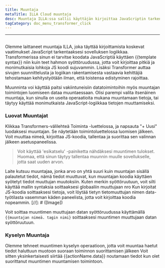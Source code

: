 ```yaml
---
title: Muuntaja
metaTitle: ILLA Cloud muuntaja
desc: Muuntaja ILLA:ssa sallii käyttäjän kirjoittaa JavaScriptin tarkentamaan sovelluksen logiikkaa
tagCategory: doc_menu_transformer_click
---
```


* * *

## <Heading hidden>Muuntaja</Heading>

Olemme laittaneet muuntaja ILLA, joka täyttää kirjoittamista koskevat vaatimukset JavaScript tarkentaaksesi sovelluksen logiikkaa. Transformerissa sinun ei tarvitse koodata JavaScriptiä käyttäen {{template syntax}} niin kuin teet hahmon syöttöruudussa, jotta voit kirjoittaa pitkiä ja monimutkaisia lohkoja JS koodi sujuvammin. Lisäksi Transformer auttaa sivujen suunnittelusta ja logiikan rakentamisesta vastaavia kehittäjiä tehostamaan kehitystyötään ilman, että toistensa edistyminen rajoittaa.

Muunninta voi käyttää paitsi vakiintuneisiin datatoimintoihin myös muuntajan toimintojen luomiseen dataa muuntaessaan. Olisi parempi valita itsenäinen muuntaja, kun sinulla on useita operaatioita mukana muuntamaan tietoja, tai täytyy käyttää monimutkaista JavaScript-logiikkaa tietojen muuttamiseksi.

### Luovat Muuntajat

Klikkaa Transformers-välilehteä Toiminta -luettelossa, ja napsauta "+ Uusi" luodaksesi muuntajan. Se näytetään toimintoluettelossa luomisen jälkeen. Voit muuttaa nimeä, kirjoittaa JS-koodia, tallentaa ja suorittaa sen valinnan jälkeen asetuspaneelissa.

> Voit käyttää 'esikatselu' -painiketta nähdäksesi muuntimen tulokset. Huomaa, että sinun täytyy tallentaa muunnin muulle sovellukselle, jotta saat uuden arvon.

Laite kutsuu muuntajaa, jonka arvo on yhtä suuri kuin muuntajan sisällä palautetut tiedot, nämä tiedot muuttuvat, kun muuntajan koodia käyttäen syötetyt tiedot muuttujan muutoksiin. Kuten merkin syöttöruutuun, voit silti käyttää mallin syntaksia soittaaksesi globaaliin muuttujaan nro Kun kirjoitat JS-koodia soittaaksesi tietoja, voit löytää tietyn tietomuuttujan nimen data-työtilasta vasemman käden paneelista, jotta voit kirjoittaa koodia nopeammin.
[//]\: # ([Image])

Voit soittaa muuntimen muuttujaan datan syöttöruudussa käyttämällä `{{muuntajan nimeä. tagin nimi}` soittaaksesi muuntimen muuttujaan datan syöttöruutuun.

### Kyselyn Muuntaja

Olemme tehneet muuntimen kyselyn operaatioon, jotta voit muuntaa haetut tiedot haluttuun muotoon suoraan toiminnon suorittamisen jälkeen Voit sitten yksinkertaisesti siirtää {{actionName.data}} noutamaan tiedot kun olet suorittanut muuntimen muuntamisen toimintoon.
